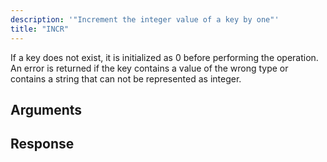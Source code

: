 ```yaml
---
description: '"Increment the integer value of a key by one"'
title: "INCR"
---
```

If a key does not exist, it is initialized as 0 before performing the operation. An error is returned if the key contains a value of the wrong type or contains a string that can not be represented as integer.
## Arguments
## Response